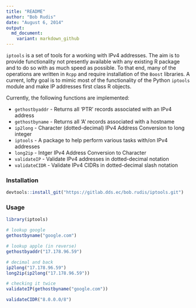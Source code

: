 ```yaml
---
title: "README"
author: "Bob Rudis"
date: "August 6, 2014"
output:
  md_document:
    variant: markdown_github
---
```


`iptools` is a set of tools for a working with IPv4 addresses. The aim is to provide functionality not presently available with any existing R package and to do so with as much speed as possible. To that end, many of the operations are written in `Rcpp` and require installation of the `Boost` libraries. A current, lofty goal is to mimic most of the functionality of the Python `iptools` module and make IP addresses first class R objects.

Currently, the following functions are implemented:

- `gethostbyaddr` - Returns all 'PTR' records associated with an IPv4 address
- `gethostbyname` - Returns all 'A' records associated with a hostname
- `ip2long` - Character (dotted-decimal) IPv4 Address Conversion to long integer
- `iptools` - A package to help perform various tasks with/on IPv4 addresses
- `long2ip` - Intger IPv4 Address Conversion to Character
- `validateIP` - Validate IPv4 addresses in dotted-decimal notation
- `validateCIDR` - Validate IPv4 CIDRs in dotted-decimal slash notation

### Installation

```r
devtools::install_git("https://gitlab.dds.ec/bob.rudis/iptools.git")
```

### Usage

```r
library(iptools)

# lookup google
gethostbyname("google.com")

# lookup apple (in reverse)
gethostbyaddr("17.178.96.59")

# decimal and back
ip2long("17.178.96.59")
long2ip(ip2long("17.178.96.59"))

# checking it twice
validateIP(gethostbyname("google.com"))

validateCIDR("8.0.0.0/8")
```

